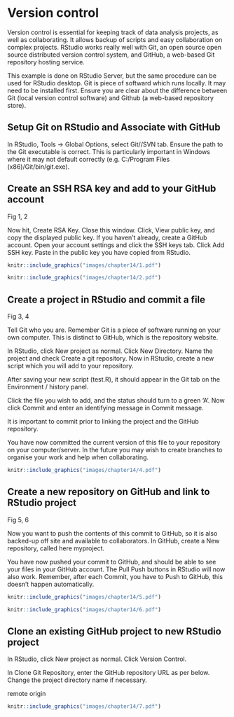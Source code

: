 # Version control{#chap15-h1}

Version control is essential for keeping track of data analysis projects, as well as collaborating. 
It allows backup of scripts and easy collaboration on complex projects. 
RStudio works really well with Git, an open source open source distributed version control system, and GitHub, a web-based Git repository hosting service. 

This example is done on RStudio Server, but the same procedure can be used for RStudio desktop. 
Git is piece of softward which runs locally. 
It may need to be installed first. 
Ensure you are clear about the difference between Git (local version control software) and Github (a web-based repository store). 

## Setup Git on RStudio and Associate with GitHub

In RStudio, Tools -> Global Options, select Git//SVN tab. 
Ensure the path to the Git executable is correct. 
This is particularly important in Windows where it may not default correctly (e.g. C:/Program Files (x86)/Git/bin/git.exe).

## Create an SSH RSA key and add to your GitHub account

Fig 1, 2

Now hit, Create RSA Key.
Close this window.
Click, View public key, and copy the displayed public key.
If you haven’t already, create a GitHub account. 
Open your account settings and click the SSH keys tab. 
Click Add SSH key. 
Paste in the public key you have copied from RStudio.

```r
knitr::include_graphics("images/chapter14/1.pdf")
```

```r
knitr::include_graphics("images/chapter14/2.pdf")
```

## Create a project in RStudio and commit a file

Fig 3, 4

Tell Git who you are. 
Remember Git is a piece of software running on your own computer. 
This is distinct to GitHub, which is the repository website. 

In RStudio, click New project as normal. Click New Directory.
Name the project and check Create a git repository.
Now in RStudio, create a new script which you will add to your repository.

After saving your new script (test.R), it should appear in the Git tab on the Environment / history panel.

Click the file you wish to add, and the status should turn to a green ‘A’. 
Now click Commit and enter an identifying message in Commit message.

It is important to commit prior to linking the project and the GitHub repository. 

You have now committed the current version of this file to your repository on your computer/server. 
In the future you may wish to create branches to organise your work and help when collaborating.

```r
knitr::include_graphics("images/chapter14/4.pdf")
```

## Create a new repository on GitHub and link to RStudio project

Fig 5, 6

Now you want to push the contents of this commit to GitHub, so it is also backed-up off site and available to collaborators. 
In GitHub, create a New repository, called here myproject.

You have now pushed your commit to GitHub, and should be able to see your files in your GitHub account. 
The Pull Push buttons in RStudio will now also work. 
Remember, after each Commit, you have to Push to GitHub, this doesn’t happen automatically.

```r
knitr::include_graphics("images/chapter14/5.pdf")
```

```r
knitr::include_graphics("images/chapter14/6.pdf")
```

## Clone an existing GitHub project to new RStudio project

In RStudio, click New project as normal. Click Version Control.

In Clone Git Repository, enter the GitHub repository URL as per below. Change the project directory name if necessary.

remote origin

```r
knitr::include_graphics("images/chapter14/7.pdf")
```

